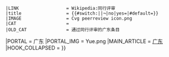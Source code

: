 {{WPBannerMeta
|PROJECT                = 广东
 |BANNER_NAME           = Template:广东专题
 |substcheck            = <includeonly>{{subst:</includeonly><includeonly>substcheck}}</includeonly>
 |small                 = {{{small|}}}
 |category              = {{{category|¬}}}
 |listas                = {{{listas|}}}
|IMAGE_LEFT             = Dongguan010.jpg
|QUALITY_SCALE          = subpage
 |class                 = {{{class|}}}
|auto                   = {{{auto|}}}
|importance             = {{{importance|}}}
|ASSESSMENT_CAT         = 广东条目
|ASSESSMENT_LINK        = PJ:广东/评级
|COMMENTS               = yes
|COMMENTS_CAT           = 含有评论页的广东条目
|attention              = {{{attention|}}}
 |ATTENTION_CAT         = 需要关注的广东条目
|note 1                 = {{{ref|}}}
 |NOTE_1_TEXT           = 根据标记，本条目需要补充更多[[WP:列明来源|来源]]'''[[WP:可供查证|以供查证]]'''。
 |NOTE_1_IMAGE          = Question_book-4.svg
 |NOTE_1_CAT            = 需要补充来源的广东条目
|infobox                = {{{needs-infobox|}}}
 |INFOBOX_CAT           = 需要信息框的广东条目
 |peer review           = {{{peer|}}}
 |old peer review       = {{#switch:{{lc:{{{old-peer|¬}}}}}||¬|no=|yes}}
 |LINK                  = Wikipedia:同行评审
 |title                 = {{#switch:{{lc:{{{old-peer|¬}}}}}||¬|no|yes={{SUBJECTPAGENAME}}|#default={{{old-peer|}}}}}
 |IMAGE                 = Cvg peerreview icon.png
 |CAT                   = 
 |OLD_CAT               = 通过同行评审的广东条目
|PORTAL                 = 广东
|PORTAL_IMG             = Yue.png
|MAIN_ARTICLE           = [[广东]]
|HOOK_COLLAPSED         = {{WPBannerMeta/hooks/notecounter
 |category              = {{{category|¬}}}
 |BANNER_NAME           = Template:广东专题
 |note 1                = {{{peer|}}}
 |note 2                = {{{old-peer|}}}
}}}}<noinclude>
{{documentation}}
</noinclude>